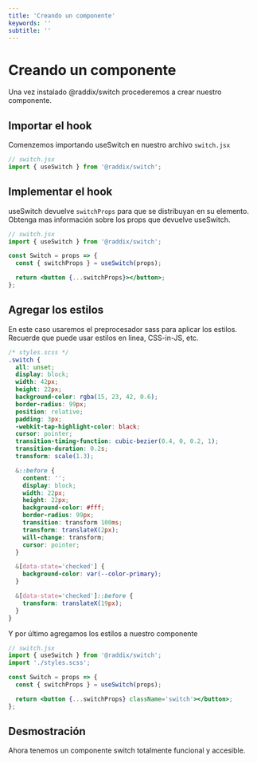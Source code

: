 ```yaml
---
title: 'Creando un componente'
keywords: ''
subtitle: ''
---
```


# Creando un componente

Una vez instalado @raddix/switch procederemos a crear nuestro componente.

## Importar el hook

Comenzemos importando useSwitch en nuestro archivo <code>switch.jsx</code>

```jsx
// switch.jsx
import { useSwitch } from '@raddix/switch';
```

## Implementar el hook

useSwitch devuelve <code>switchProps</code> para que se distribuyan en su elemento.
Obtenga mas información sobre los props que devuelve useSwitch.

```jsx
// switch.jsx
import { useSwitch } from '@raddix/switch';

const Switch = props => {
  const { switchProps } = useSwitch(props);

  return <button {...switchProps}></button>;
};
```

## Agregar los estilos

En este caso usaremos el preprocesador sass para aplicar los estilos. Recuerde
que puede usar estilos en linea, CSS-in-JS, etc.

```scss
/* styles.scss */
.switch {
  all: unset;
  display: block;
  width: 42px;
  height: 22px;
  background-color: rgba(15, 23, 42, 0.6);
  border-radius: 99px;
  position: relative;
  padding: 3px;
  -webkit-tap-highlight-color: black;
  cursor: pointer;
  transition-timing-function: cubic-bezier(0.4, 0, 0.2, 1);
  transition-duration: 0.2s;
  transform: scale(1.3);

  &::before {
    content: '';
    display: block;
    width: 22px;
    height: 22px;
    background-color: #fff;
    border-radius: 99px;
    transition: transform 100ms;
    transform: translateX(2px);
    will-change: transform;
    cursor: pointer;
  }

  &[data-state='checked'] {
    background-color: var(--color-primary);
  }

  &[data-state='checked']::before {
    transform: translateX(19px);
  }
}
```

Y por último agregamos los estilos a nuestro componente

```jsx
// switch.jsx
import { useSwitch } from '@raddix/switch';
import './styles.scss';

const Switch = props => {
  const { switchProps } = useSwitch(props);

  return <button {...switchProps} className='switch'></button>;
};
```

## Desmostración

Ahora tenemos un componente switch totalmente funcional y accesible.

<Demo>
  <Switch />
</Demo>
